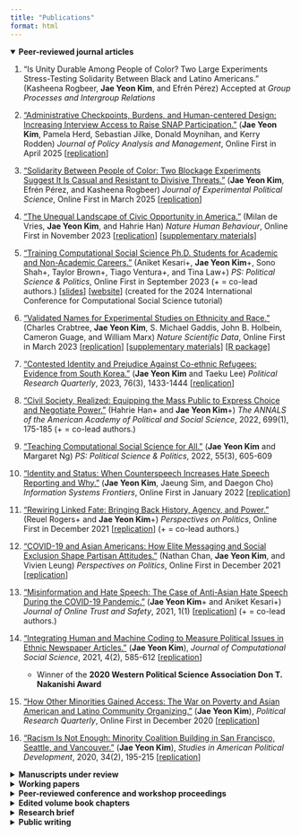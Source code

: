 ```yaml
---
title: "Publications"
format: html
---
```


<details open>
<summary><strong>Peer-reviewed journal articles</strong></summary>

1. "Is Unity Durable Among People of Color? Two Large Experiments Stress-Testing Solidarity Between Black and Latino Americans." (Kasheena Rogbeer, **Jae Yeon Kim**, and Efrén Pérez) Accepted at *Group Processes and Intergroup Relations*

1. ["Administrative Checkpoints, Burdens, and Human-centered Design: Increasing Interview Access to Raise SNAP Participation."](https://onlinelibrary.wiley.com/doi/full/10.1002/pam.70007?fbclid=IwY2xjawJaKWFleHRuA2FlbQIxMAABHfrqWiIxjaUVOIIe5m616cc3zDEulBp9iQ97XAagyGv1LKgaj3UiFdpXSw_aem_5XiHzAKcQfxO3LuQJMT0Iw) (**Jae Yeon Kim**, Pamela Herd, Sebastian Jilke, Donald Moynihan, and Kerry Rodden) *Journal of Policy Analysis and Management*, Online First in April 2025 [[replication](https://osf.io/w87h2/?view_only=None)]
 
1. ["Solidarity Between People of Color: Two Blockage Experiments Suggest It Is Casual and Resistant to Divisive Threats."](https://www.cambridge.org/core/journals/journal-of-experimental-political-science/article/solidarity-between-people-of-color-two-blockage-experiments-suggest-it-is-causal-and-resistant-to-a-divisive-threat/3CEAFE3E375FD48D7B5235917CB91D51) (**Jae Yeon Kim**, Efrén Pérez, and Kasheena Rogbeer) *Journal of Experimental Political Science*, Online First in March 2025 \[[replication](https://doi.org/10.7910/DVN/UWJYCB)\]

1.  ["The Unequal Landscape of Civic Opportunity in America."](https://www.nature.com/articles/s41562-023-01743-1?utm_campaign=related_content&utm_source=SOCIAL&utm_medium=communities) (Milan de Vries, **Jae Yeon Kim**, and Hahrie Han) *Nature Human Behaviour*, Online First in November 2023 \[[replication](https://github.com/snfagora/map_civic_opportunity/tree/main)\] [\[supplementary materials\]](https://static-content.springer.com/esm/art%3A10.1038%2Fs41562-023-01743-1/MediaObjects/41562_2023_1743_MOESM1_ESM.pdf)

1.  ["Training Computational Social Science Ph.D. Students for Academic and Non-Academic Careers."](https://www.cambridge.org/core/journals/ps-political-science-and-politics/article/training-computational-social-science-phd-students-for-academic-and-nonacademic-careers/1455690939833B9FFCAC664D4E412057?utm_source=hootsuite&utm_medium=twitter&utm_campaign=PSC_Sep23) (Aniket Kesari+, **Jae Yeon Kim**+, Sono Shah+, Taylor Brown+, Tiago Ventura+, and Tina Law+) *PS: Political Science & Politics*, Online First in September 2023 (+ = co-lead authors.) \[[slides](slides/training_css_phd.pdf)\] \[[website](https://github.com/jaeyk/ic2s2-training-css-tutorial)\] (created for the 2024 International Conference for Computational Social Science tutorial)

1.  ["Validated Names for Experimental Studies on Ethnicity and Race."](https://www.nature.com/articles/s41597-023-01947-0#Sec10) (Charles Crabtree, **Jae Yeon Kim**, S. Michael Gaddis, John B. Holbein, Cameron Guage, and William Marx) *Nature Scientific Data*, Online First in March 2023 \[[replication](https://github.com/jaeyk/validated_names)\] [\[supplementary materials\]](https://static-content.springer.com/esm/art%3A10.1038%2Fs41597-023-01947-0/MediaObjects/41597_2023_1947_MOESM1_ESM.pdf) [\[R package\]](https://github.com/jaeyk/validatednamesr)

1.  ["Contested Identity and Prejudice Against Co-ethnic Refugees: Evidence from South Korea."](https://journals.sagepub.com/doi/10.1177/10659129221144248) (**Jae Yeon Kim** and Taeku Lee) *Political Research Quarterly*, 2023, 76(3), 1433-1444 \[[replication](https://github.com/jaeyk/contested-identity)\]

1.  ["Civil Society, Realized: Equipping the Mass Public to Express Choice and Negotiate Power."](https://journals.sagepub.com/doi/full/10.1177/00027162221077471) (Hahrie Han+ and **Jae Yeon Kim**+) *The ANNALS of the American Academy of Political and Social Science*, 2022, 699(1), 175-185 (+ = co-lead authors.)

1.  ["Teaching Computational Social Science for All."](https://www.cambridge.org/core/journals/ps-political-science-and-politics/article/abs/teaching-computational-social-science-for-all/66EAB886BCF21C647E2387051D6A9BEF) (**Jae Yeon Kim** and Margaret Ng) *PS: Political Science & Politics*, 2022, 55(3), 605-609

1.  ["Identity and Status: When Counterspeech Increases Hate Speech Reporting and Why."](https://link.springer.com/article/10.1007/s10796-021-10229-2) (**Jae Yeon Kim**, Jaeung Sim, and Daegon Cho) *Information Systems Frontiers*, Online First in January 2022 \[[replication](https://github.com/jaeyk/status_identity_hate_speech_reporting)\]

1.  ["Rewiring Linked Fate: Bringing Back History, Agency, and Power."](https://www.cambridge.org/core/journals/perspectives-on-politics/article/rewiring-linked-fate-bringing-back-history-agency-and-power/CF08421CA51138DF922AB05F056E80B7) (Reuel Rogers+ and **Jae Yeon Kim**+) *Perspectives on Politics*, Online First in December 2021 \[[replication](https://github.com/jaeyk/linked_fate_review/)\] (+ = co-lead authors.)

1.  ["COVID-19 and Asian Americans: How Elite Messaging and Social Exclusion Shape Partisan Attitudes."](https://t.co/4Axd0gEQns) (Nathan Chan, **Jae Yeon Kim**, and Vivien Leung) *Perspectives on Politics*, Online First in December 2021 \[[replication](https://github.com/jaeyk/covid19antiasian/)\]

1.  ["Misinformation and Hate Speech: The Case of Anti-Asian Hate Speech During the COVID-19 Pandemic."](https://tsjournal.org/index.php/jots/article/view/13/5) (**Jae Yeon Kim**+ and Aniket Kesari+) *Journal of Online Trust and Safety*, 2021, 1(1) \[[replication](https://github.com/jaeyk/asian_hate_misinformation)\] (+ = co-lead authors.)

1.  ["Integrating Human and Machine Coding to Measure Political Issues in Ethnic Newspaper Articles."](https://link.springer.com/article/10.1007/s42001-020-00097-2) (**Jae Yeon Kim**), *Journal of Computational Social Science*, 2021, 4(2), 585-612 \[[replication](https://github.com/jaeyk/content-analysis-for-evaluating-ML-performances)\]

    - Winner of the **2020 Western Political Science Association Don T. Nakanishi Award**
    
1.  ["How Other Minorities Gained Access: The War on Poverty and Asian American and Latino Community Organizing."](https://journals.sagepub.com/doi/10.1177/1065912920983456) (**Jae Yeon Kim**), *Political Research Quarterly*, Online First in December 2020 \[[replication](https://github.com/jaeyk/regression-analysis-with-time-series-data)\]

1.  ["Racism Is Not Enough: Minority Coalition Building in San Francisco, Seattle, and Vancouver."](https://www.cambridge.org/core/journals/studies-in-american-political-development/article/racism-is-not-enough-minority-coalition-building-in-san-francisco-seattle-and-vancouver/7557642023E744D2E0FA68D800C8E08E) (**Jae Yeon Kim**), *Studies in American Political Development*, 2020, 34(2), 195-215 \[[replication](https://github.com/jaeyk/analyzing-archival-data)\]

</details>

<details>
<summary><strong>Manuscripts under review</strong></summary>

#### Race and solidarity politics 

1. "Threat, Opportunity, and Linked Fate: How Political Cues Condition the Effects of Perceived Discrimination." (**Jae Yeon Kim**, Joan Cho, DG Kim, and Taeku Lee)

    - Presented at 2022, 2023, 2024 APSA, Harvard, UC Berkeley, UCLA, Johns Hopkins, Dartmouth, Wesleyan

#### Big data and civic engagement 

1. "MapAgora, civic opportunity datasets for the study of American local politics and public policy." (**Jae Yeon Kim**, Milan de Vries, and Hahrie Han) [[replication]](https://github.com/snfagora/american_civic_opportunity_datasets)

    - Revise & resubmit at *Nature Scientific Data*

</details>

<details>
<summary><strong>Working papers</strong></summary>

#### Civic tech and social policy implementation

1. "The Politics of Implementation: Administrative Burden, Institutional Architecture, and the Democratic State." (with Akshay Mangla) 

    - Scheduled to present at 2025 APSA

1. "Evaluating the Impacts of Answering Sensitive Questions on SNAP Application Completion: Evidence of Fear Among Immigrant Communities." (with Nathaniel Olin, Pamela Herd, Eric Gianella, Donald Moynihan, and Sebastian Jilke) [[pre-registration](https://aspredicted.org/D6P_BDS)] 

    - Scheduled to present at 2025 APSA

1. "Evaluating Form Modifications to Make It Easier to Report Income on Benefits Applications." (with Blair Read, Stephanie Tepper, and Mary Clair Turner) [[pre-registration](https://www.socialscienceregistry.org/trials/13183)]  

1. "Messaging to Encourage Submission of SNAP Applications." (with Eric Giannella, Zhaowen Guo, Pamela Herd, Sebastian Jilke, and Donald Moynihan)

1. "Place, Access, and Redemption Cost: WIC Vendor Accessibility and Administrative Burden." (with Zhaowen Guo, Eric Giannella, Pamela Herd, Sebastian Jilke, and Donald Moynihan) 

    - Scheduled to present at 2025 National WIC Association annual conference

1. "Civic Tech in the U.S. Safety Net: Why Its Success Is Also Its Limitations." (with Eric Giannella and Maximilian Hell) 

    - Scheduled to present at 2025 PMRC

1. "Plumbing Public Administration: Aligning Academic Research and Government Practice in Field Experiments." (with Florian Keppeler) 

    - Presented at the University of Toronto, 2024 PMRC, and 2024 Korean Summer Workshop on Causal Inference

#### Tech policy adoption and implementation

1. "Privacy Law Diffusion Across US State Legislatures." (with Aniket Kesari)

1. "Contracting for Fair AI: A Computational Text Analysis of State AI Procurement Contracts." (with Aniket Kesari)

1. "Contested Efficiency: How Framing Shapes Public Support for AI in the Safety Net." (with Sophie Jacobson)

#### Big data and civic engagement

1. "Between Donors and Democracy: How Civic Organizations Navigate Competing Definitions of Impact." (with Liz McKenna)

1. "Protests and Policy: How Violent Tactics and Protestor Race Shape Outcomes." (with James Druckman, Jennifer Oser,  Lior Sheffer, Devorah Manekin, Tamar Mitts and Liz McKenna) 

   - Scheduled to present at 2025 APSA 

1. "Historical Legacies and Civic Inequality in America." (with Milan de Vries and Hahrie Han)  

    - Presented at 2024 APSA and 2024 WPSA

#### Immigration policy and politics 

1. "Democratic Exclusion: Understanding Nativist Backlash in East Asia." (with Aram Hur and Taeku Lee)

1. "Everyday Experiences and Asian American Identity." (with Taeku Lee)

</details>

<details>
<summary><strong>Peer-reviewed conference and workshop proceedings</strong></summary>

1.  ["Intersectional Bias in Hate Speech and Abusive Language Datasets."](https://arxiv.org/abs/2005.05921) (**Jae Yeon Kim**, Carlos Ortiz, Sarah Nam, Sarah Santiago, and Vivek Datta), 2020, [*Proceedings of the Fourteenth International AAAI Conference on Web and Social Media (ICWSM), Data Challenge Workshop*](https://sites.google.com/view/icwsm2020datachallenge/home) \[[replication](https://github.com/jaeyk/intersectional-bias-in-ml)\]

</details>

<details>
<summary><strong>Edited volume book chapters</strong></summary>

1.  ["Machines Do Not Decide Hate Speech: Machine Learning, Power, and the Intersectional Approach."](https://www.ssoar.info/ssoar/handle/document/86424) (**Jae Yeon Kim**) In C. Strippel, S. Paasch-Colberg, M. Emmer & J. Trebbe (Eds.), *Challenges and Perspectives of Hate Speech Analysis*, 2022, (pp. 261-275). Digital Communication Research (open-access book series by the German Communication Association)

</details>

<details>
<summary><strong>Research brief</strong></summary>

1.  ["Policy Brief: Validated Names for Studying Discrimination Based on Race, Citizenship, and Socioeconomic Status."](https://bimi.berkeley.edu/sites/default/files/bimi_policy_brief_crabtree_validated_names.pdf) (Charles Crabtree, **Jae Yeon Kim**, S. Michael Gaddis, and John B. Holbein), *Berkeley Interdisciplinary Migration Initiative*, November 5, 2024

1.  ["The Uneven Landscape of Civic Opportunity In the United States: What We Discovered While Mapping The Modern Agora."](https://histphil.org/2024/01/25/the-uneven-landscape-of-civic-opportunity-in-the-united-states-what-we-discovered-while-mapping-the-modern-agora/) (**Jae Yeon Kim**), *HistPhil*, January 25, 2024

1.  ["Behind the Paper: The Unequal Landscape of Civic Opportunity in America."](https://go.nature.com/45qrXpz) (**Jae Yeon Kim**), *Springer Nature: Social Sciences Community*, November 13, 2023

1.  ["Episode 3.4: Race-based Coalitions in Three Chinatowns."](https://www.scopeconditionspodcast.com/episodes/episode-34-comparing-asian-coalitions-across-three-chinatowns-with-jae-yeon-kim?fbclid=IwAR1_zGE57lmVDhg8uQA8FfDbdzOybB704Q2m0VQkkhfWtB7Asj29I_-mxPM) (**Jae Yeon Kim**), *Scope Conditions*, June 14, 2023

1.  ["Thanks to Trump's Rhetoric, Asian Americans Are Moving Toward the Democratic Party."](https://www.washingtonpost.com/politics/2021/03/30/thanks-trumps-rhetoric-asian-americans-are-moving-toward-democratic-party/?utm_campaign=wp_monkeycage&utm_medium=social&utm_source=twitter&tid=sm_tw_monkeycage) (Nathan Chan, **Jae Yeon Kim**, and Vivien Leung), *Washington Post's Monkey Cage*, March 30, 2021

1.  ["The Three Tales of Chinatown: Why Racism Is Not Enough to Create a Race-based Coalition among Marginalized Groups."](https://canada.berkeley.edu/three-tales-chinatown-why-racism-not-enough-create-race-based-coalition-among-marginalized-groups) (**Jae Yeon Kim**), *UC Berkeley Canadian Studies Program*, March 29, 2021

</details>

<details>
<summary><strong>Public writing</strong></summary>

1.  ["Good Troublemakers Are the Key to Fixing Democracy in South Korea."](https://www.nknews.org/pro/good-troublemakers-are-the-key-to-fixing-democracy-in-south-korea/?t=1660440015387) (**Jae Yeon Kim**), *Korea Pro*, May 16, 2022.

1.  ["Why Teaching Social Scientists How To Code Like A Professional Is Important."](https://dlab.berkeley.edu/news/why-teaching-social-scientists-how-code-professional-important) (**Jae Yeon Kim**), *UC Berkeley D-Lab*, September 23, 2020

1.  ["Five Principles to Get Undergraduates Involved in Real-world Data Science Projects."](https://ocean.sagepub.com/blog/skills/5-principles-to-get-undergraduates-involved-in-real-world-data-science-projects) (**Jae Yeon Kim**), *SAGE Ocean*, June 24, 2020

1.  ["How I Accidentally Became Interested in Data Science."](https://dlab.berkeley.edu/news/how-i-accidentally-became-interested-data-science) (**Jae Yeon Kim**), *UC Berkeley D-Lab*, February 24, 2020